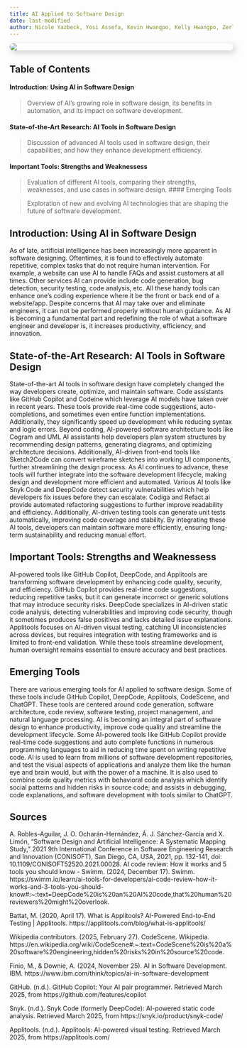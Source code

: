 ```yaml
---
title: AI Applied to Software Design
date: last-modified
author: Nicole Yazbeck, Yosi Assefa, Kevin Hwangpo, Kelly Hwangpo, Zerlyne N-Simons
---
```


![](OIP.jpg){width=%50 style="border-radius: 15px; box-shadow: 5px 5px 15px rgba(0, 0, 0, 0.2); display: block; margin: auto;"}

## Table of Contents

#### Introduction: Using AI in Software Design

> Overview of AI’s growing role in software design, its benefits in automation, and its impact on software development.

#### State-of-the-Art Research: AI Tools in Software Design
> Discussion of advanced AI tools used in software design, their capabilities, and how they enhance development efficiency.

#### Important Tools: Strengths and Weaknessess

> Evaluation of different AI tools, comparing their strengths, weaknesses, and use cases in software design.
#### Emerging Tools

> Exploration of new and evolving AI technologies that are shaping the future of software development.

<div class="page-break"></div>

## Introduction: Using AI in Software Design
As of late, artificial intelligence has been increasingly more apparent in software designing. Oftentimes, it is found to effectively automate repetitive, complex tasks that do not require human intervention. For example, a website can use AI to handle FAQs and assist customers at all times. 
Other services AI can provide include code generation, bug detection, security testing, code analysis, etc. All these handy tools can enhance one’s coding experience where it be the front or back end of a website/app. 
Despite concerns that AI may take over and eliminate engineers, it can not be performed properly without human guidance. As AI is becoming a fundamental part and redefining the role of what a software engineer and developer is, it increases productivity, efficiency, and innovation. 
 

## State-of-the-Art Research: AI Tools in Software Design
State-of-the-art AI tools in software design have completely changed the way developers create, optimize, and maintain software. Code assistants like GitHub Copilot and Codeine which leverage AI models have taken over in recent years. These tools provide real-time code suggestions, auto-completions, and sometimes even entire function implementations. Additionally, they significantly speed up development while reducing syntax and logic errors. Beyond coding, AI-powered software architecture tools like Cogram and UML AI assistants help developers plan system structures by recommending design patterns, generating diagrams, and optimizing architecture decisions. Additionally, AI-driven front-end tools like Sketch2Code can convert wireframe sketches into working UI components, further streamlining the design process. As AI continues to advance, these tools will further integrate into the software development lifecycle, making design and development more efficient and automated.
Various AI tools like Snyk Code and DeepCode detect security vulnerabilities which help developers fix issues before they can escalate. Codiga and Refact.ai provide automated refactoring suggestions to further improve readability and efficiency. Additionally, AI-driven testing tools can generate unit tests automatically, improving code coverage and stability. By integrating these AI tools, developers can maintain software more efficiently, ensuring long-term sustainability and reducing manual effort.

<div class="page-break"></div>

## Important Tools: Strengths and Weaknessess
AI-powered tools like GitHub Copilot, DeepCode, and Applitools are transforming software development by enhancing code quality, security, and efficiency. GitHub Copilot provides real-time code suggestions, reducing repetitive tasks, but it can generate incorrect or generic solutions that may introduce security risks. DeepCode specializes in AI-driven static code analysis, detecting vulnerabilities and improving code security, though it sometimes produces false positives and lacks detailed issue explanations. Applitools focuses on AI-driven visual testing, catching UI inconsistencies across devices, but requires integration with testing frameworks and is limited to front-end validation. While these tools streamline development, human oversight remains essential to ensure accuracy and best practices.


## Emerging Tools
There are various emerging tools for AI applied to software design. Some of these tools include GitHub Copilot, DeepCode, Applitools, CodeScene, and ChatGPT. These tools are centered around code generation, software architecture, code review, software testing, project management, and natural language processing. AI is becoming an integral part of software design to enhance productivity, improve code quality and streamline the development lifecycle. Some AI-powered tools like GitHub Copilot provide real-time code suggestions and auto complete functions in numerous programming languages to aid in reducing time spent on writing repetitive code. AI is used to learn from millions of software development repositories, and test the visual aspects of applications and analyze them like the human eye and brain would, but with the power of a machine. It is also used to combine code quality metrics with behavioral code analysis which identify social patterns and hidden risks in source code; and assists in debugging, code explanations, and software development with tools similar to ChatGPT.

<div class="page-break"></div>

## Sources

A. Robles-Aguilar, J. O. Ocharán-Hernández, Á. J. Sánchez-García and X. Limón, "Software Design and Artificial Intelligence: A Systematic Mapping Study," 2021 9th International Conference in Software Engineering Research and Innovation (CONISOFT), San Diego, CA, USA, 2021, pp. 132-141, doi: 10.1109/CONISOFT52520.2021.00028.
AI code review: How it works and 5 tools you should know - Swimm. (2024, December 17). Swimm. https://swimm.io/learn/ai-tools-for-developers/ai-code-review-how-it-works-and-3-tools-you-should-know#:~:text=DeepCode%20is%20an%20AI%20code,that%20human%20reviewers%20might%20overlook.

Battat, M. (2020, April 17). What is Applitools? AI-Powered End-to-End Testing | Applitools. https://applitools.com/blog/what-is-applitools/

Wikipedia contributors. (2025, February 27). CodeScene. Wikipedia. https://en.wikipedia.org/wiki/CodeScene#:~:text=CodeScene%20is%20a%20software%20engineering,hidden%20risks%20in%20source%20code.

Finio, M., & Downie, A. (2024, November 25). AI in Software Development. IBM. https://www.ibm.com/think/topics/ai-in-software-development 

GitHub. (n.d.). GitHub Copilot: Your AI pair programmer. Retrieved March 2025, from https://github.com/features/copilot

Snyk. (n.d.). Snyk Code (formerly DeepCode): AI-powered static code analysis. Retrieved March 2025, from https://snyk.io/product/snyk-code/

Applitools. (n.d.). Applitools: AI-powered visual testing. Retrieved March 2025, from https://applitools.com/